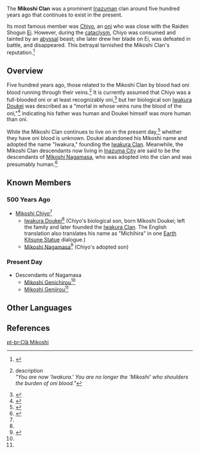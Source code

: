 {{Terminology Infobox
|title        = 
|image        = 
|type         = Families
|type2        = Inazuma Clans
}}
The '''Mikoshi Clan''' was a prominent [[Inazuma]]n clan around five hundred years ago that continues to exist in the present.

Its most famous member was [[Chiyo]], an [[oni]] who was close with the Raiden Shogun [[Ei]]. However, during the [[cataclysm]], Chiyo was consumed and tainted by an [[abyss]]al beast; she later drew her blade on Ei, was defeated in battle, and disappeared. This betrayal tarnished the Mikoshi Clan's reputation.<ref name="ESF">{{Ref/ArtiSet|Emblem of Severed Fate}}</ref>

==Overview==
Five hundred years ago, those related to the Mikoshi Clan by blood had oni blood running through their veins.<ref>{{Ref/Arti|Sundered Feather}} description<br />''"You are now 'Iwakura.' You are no longer the 'Mikoshi' who shoulders the burden of oni blood."''</ref> It is currently assumed that Chiyo was a full-blooded oni or at least recognizably oni,<ref>{{Ref/Item|Mask of the Kijin}}</ref> but her biological son [[Iwakura Doukei]] was described as a "mortal in whose veins runs the blood of the oni,"<ref>{{Ref/Arti|Magnificent Tsuba}}</ref> indicating his father was human and Doukei himself was more human than oni.

While the Mikoshi Clan continues to live on in the present day,<ref>{{Ref/NPC|Mikoshi Genjirou|quote=And as expected, the future of the Mikoshi clan is still mine to uphold.}}</ref> whether they have oni blood is unknown. Doukei abandoned his Mikoshi name and adopted the name "Iwakura," founding the [[Iwakura Clan]]. Meanwhile, the Mikoshi Clan descendants now living in [[Inazuma City]] are said to be the descendants of [[Mikoshi Nagamasa]], who was adopted into the clan and was presumably human.<ref name="The Narukami Trail">{{Ref/Quest|The Narukami Trail|quote='''Inagi Hotomi:''' His [Mikoshi Nagamasa's] bloodline has been passed down to this day. Most people in the city who have the surname Mikoshi today are his descendants.}}</ref>

==Known Members==
===500 Years Ago===
* [[Mikoshi Chiyo]]<ref name="ESF" />
**[[Iwakura Doukei]]<ref name="ESF" /> (Chiyo's biological son, born Mikoshi Doukei; left the family and later founded the [[Iwakura Clan]]. The English translation also translates his name as "Michihira" in one [[Earth Kitsune Statue]] dialogue.)
**[[Mikoshi Nagamasa]]<ref>{{Ref/Weapon|Katsuragikiri Nagamasa}}</ref> (Chiyo's adopted son)

===Present Day===
*Descendants of Nagamasa
**[[Mikoshi Genichirou]]<ref name="The Narukami Trail" />
**[[Mikoshi Genjirou]]<ref name="The Narukami Trail" />

==Other Languages==
{{Other Languages|default_hidden = 1
|en      = Mikoshi Clan
|zhs     = 御舆家
|zhs_rm  = Yùyú-jiā
|zht     = 御輿家
|zht_rm  = Yùyú-jiā
|ja      = 御輿家
|ja_rm   = Mikoshi-ke{{Assumed}}
|ko      = 미코시 가문
|ko_rm   = Mikosi Gamun
|es      = Clan Mikoshi
|fr      = Clan Mikoshi
|ru      = Клан Микоси
|th      = ตระกูล Mikoshi
|th_rm   = 
|vi      = Nhà Mikoshi
|de      = Mikoshi-Klan
|id      = Keluarga Mikoshi
|pt      = Clã Mikoshi
}}

==References==
{{Reflist}}

[[pt-br:Clã Mikoshi]]